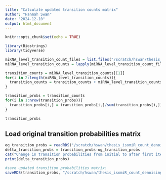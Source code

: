 ```yaml
---
title: "Calculate updated transition counts matrix"
author: "Hannah Swan"
date: "2024-12-10"
output: html_document
---
```


```r
knitr::opts_chunk$set(echo = TRUE)
```


```r
library(Biostrings)
library(tidyverse)

```

```r
miRNA_level_transition_count_files = list.files("/scratch/hswan/thesis_isomiR_count_denoising/transition_count_matrices/update")
miRNA_level_transition_counts = lapply(miRNA_level_transition_count_files, function(x) paste0("/scratch/hswan/thesis_isomiR_count_denoising/transition_count_matrices/update/", x, collapse="") %>% readRDS())
```

```r
transition_counts = miRNA_level_transition_counts[[1]]
for(i in 2:length(miRNA_level_transition_counts)){
  transition_counts = transition_counts + miRNA_level_transition_counts[[i]]
}

transition_probs = transition_counts
for(i in 1:nrow(transition_probs)){
  transition_probs[i,] = transition_probs[i,]/sum(transition_probs[i,])
}

transition_probs

```

## Load original transition probabilities matrix
```r
og_transition_probs = readRDS("/scratch/hswan/thesis_isomiR_count_denoising/initial_transition_probs.Rds")
delta_transition_probs = transition_probs-og_transition_probs
cat("Change in transition probabilities from initial to after first iteration:")
print(delta_transition_probs)

```


```r
#save updated transition probabilities matrix:
saveRDS(transition_probs, "/scratch/hswan/thesis_isomiR_count_denoising/updated_transition_probs.Rds")
```